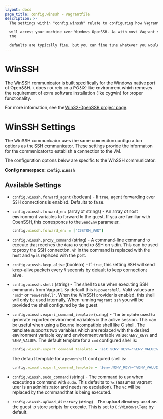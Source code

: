 ```yaml
---
layout: docs
page_title: config.winssh - Vagrantfile
description: >-
  The settings within "config.winssh" relate to configuring how Vagrant

  will access your machine over Windows OpenSSH. As with most Vagrant settings,
  the

  defaults are typically fine, but you can fine tune whatever you would like.
---
```


# WinSSH

The WinSSH communicator is built specifically for the Windows native
port of OpenSSH. It does not rely on a POSIX-like environment which
removes the requirement of extra software installation (like cygwin)
for proper functionality.

For more information, see the [Win32-OpenSSH project page](https://github.com/PowerShell/Win32-OpenSSH/).

# WinSSH Settings

The WinSSH communicator uses the same connection configuration options
as the SSH communicator. These settings provide the information for the
communicator to establish a connection to the VM.

The configuration options below are specific to the WinSSH communicator.

**Config namespace: `config.winssh`**

## Available Settings

- `config.winssh.forward_agent` (boolean) - If `true`, agent forwarding over SSH
  connections is enabled. Defaults to false.

- `config.winssh.forward_env` (array of strings) - An array of host environment
  variables to forward to the guest. If you are familiar with OpenSSH, this corresponds
  to the `SendEnv` parameter.

  ```ruby
  config.winssh.forward_env = ["CUSTOM_VAR"]
  ```

- `config.winssh.proxy_command` (string) - A command-line command to execute that
  receives the data to send to SSH on stdin. This can be used to proxy the SSH connection.
  `%h` in the command is replaced with the host and `%p` is replaced with the port.

- `config.winssh.keep_alive` (boolean) - If `true`, this setting SSH will send keep-alive
  packets every 5 seconds by default to keep connections alive.

- `config.winssh.shell` (string) - The shell to use when executing SSH commands from
  Vagrant. By default this is `powershell`. Valid values are `"cmd"` or `"powershell"`.
  When the WinSSH provider is enabled, this shell will only be used internally. When
  running `vagrant ssh` you will be provided the shell configured by the guest.

- `config.winssh.export_command_template` (string) - The template used to generate
  exported environment variables in the active session. This can be useful
  when using a Bourne incompatible shell like C shell. The template supports
  two variables which are replaced with the desired environment variable key and
  environment variable value: `%ENV_KEY%` and `%ENV_VALUE%`. The default template
  for a `cmd` configured shell is:

  ```ruby
  config.winssh.export_command_template = 'set %ENV_KEY%="%ENV_VALUE%"'
  ```

  The default template for a `powershell` configured shell is:

  ```ruby
  config.winssh.export_command_template = '$env:%ENV_KEY%="%ENV_VALUE%"'
  ```

- `config.winssh.sudo_command` (string) - The command to use when executing a command
  with `sudo`. This defaults to `%c` (assumes vagrant user is an administrator
  and needs no escalation). The `%c` will be replaced by the command that is
  being executed.

- `config.winssh.upload_directory` (string) - The upload directory used on the guest
  to store scripts for execute. This is set to `C:\Windows\Temp` by default.
